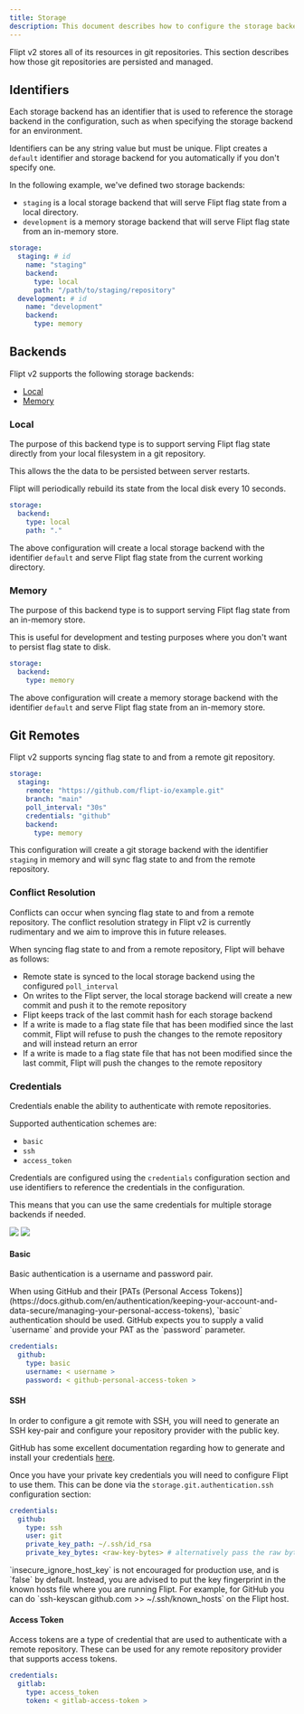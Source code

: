 ```yaml
---
title: Storage
description: This document describes how to configure the storage backend mechanisms for Flipt v2.
---
```


Flipt v2 stores all of its resources in git repositories. This section describes how those git repositories are persisted and managed.

## Identifiers

Each storage backend has an identifier that is used to reference the storage backend in the configuration, such as when specifying the storage backend for an environment.

Identifiers can be any string value but must be unique. Flipt creates a `default` identifier and storage backend for you automatically if you don't specify one.

In the following example, we've defined two storage backends:

- `staging` is a local storage backend that will serve Flipt flag state from a local directory.
- `development` is a memory storage backend that will serve Flipt flag state from an in-memory store.

```yaml
storage:
  staging: # id
    name: "staging"
    backend:
      type: local
      path: "/path/to/staging/repository"
  development: # id
    name: "development"
    backend:
      type: memory
```

## Backends

Flipt v2 supports the following storage backends:

- [Local](#local)
- [Memory](#memory)

### Local

The purpose of this backend type is to support serving Flipt flag state directly from your local filesystem in a git repository.

This allows the the data to be persisted between server restarts.

Flipt will periodically rebuild its state from the local disk every 10 seconds.

```yaml
storage:
  backend:
    type: local
    path: "."
```

The above configuration will create a local storage backend with the identifier `default` and serve Flipt flag state from the current working directory.

### Memory

The purpose of this backend type is to support serving Flipt flag state from an in-memory store.

This is useful for development and testing purposes where you don't want to persist flag state to disk.

```yaml
storage:
  backend:
    type: memory
```

The above configuration will create a memory storage backend with the identifier `default` and serve Flipt flag state from an in-memory store.

## Git Remotes

Flipt v2 supports syncing flag state to and from a remote git repository.

```yaml
storage:
  staging:
    remote: "https://github.com/flipt-io/example.git"
    branch: "main"
    poll_interval: "30s"
    credentials: "github"
    backend:
      type: memory
```

This configuration will create a git storage backend with the identifier `staging` in memory and will sync flag state to and from the remote repository.

### Conflict Resolution

Conflicts can occur when syncing flag state to and from a remote repository. The conflict resolution strategy in Flipt v2 is currently rudimentary and we aim to improve this in future releases.

When syncing flag state to and from a remote repository, Flipt will behave as follows:

- Remote state is synced to the local storage backend using the configured `poll_interval`
- On writes to the Flipt server, the local storage backend will create a new commit and push it to the remote repository
- Flipt keeps track of the last commit hash for each storage backend
- If a write is made to a flag state file that has been modified since the last commit, Flipt will refuse to push the changes to the remote repository and will instead return an error
- If a write is made to a flag state file that has not been modified since the last commit, Flipt will push the changes to the remote repository

### Credentials

Credentials enable the ability to authenticate with remote repositories.

Supported authentication schemes are:

- `basic`
- `ssh`
- `access_token`

Credentials are configured using the `credentials` configuration section and use identifiers to reference the credentials in the configuration.

<Tip>
  This means that you can use the same credentials for multiple storage backends
  if needed.
</Tip>

<img
  className="block dark:hidden"
  src="/v2/images/configuration/storage/credentials-light.svg"
/>
<img
  className="hidden dark:block"
  src="/v2/images/configuration/storage/credentials-dark.svg"
/>

#### Basic

Basic authentication is a username and password pair.

<Note>
  When using GitHub and their [PATs (Personal Access
  Tokens)](https://docs.github.com/en/authentication/keeping-your-account-and-data-secure/managing-your-personal-access-tokens),
  `basic` authentication should be used. GitHub expects you to supply a valid
  `username` and provide your PAT as the `password` parameter.
</Note>

```yaml
credentials:
  github:
    type: basic
    username: < username >
    password: < github-personal-access-token >
```

#### SSH

In order to configure a git remote with SSH, you will need to generate an SSH key-pair and configure your repository provider with the public key.

GitHub has some excellent documentation regarding how to generate and install your credentials [here](https://docs.github.com/en/authentication/connecting-to-github-with-ssh).

Once you have your private key credentials you will need to configure Flipt to use them.
This can be done via the `storage.git.authentication.ssh` configuration section:

```yaml
credentials:
  github:
    type: ssh
    user: git
    private_key_path: ~/.ssh/id_rsa
    private_key_bytes: <raw-key-bytes> # alternatively pass the raw bytes inline
```

<Warning>
  `insecure_ignore_host_key` is not encouraged for production use, and is
  `false` by default. Instead, you are advised to put the key fingerprint in the
  known hosts file where you are running Flipt. For example, for GitHub you can
  do `ssh-keyscan github.com >> ~/.ssh/known_hosts` on the Flipt host.
</Warning>

#### Access Token

Access tokens are a type of credential that are used to authenticate with a remote repository. These can be used for any remote repository provider that supports access tokens.

```yaml
credentials:
  gitlab:
    type: access_token
    token: < gitlab-access-token >
```
